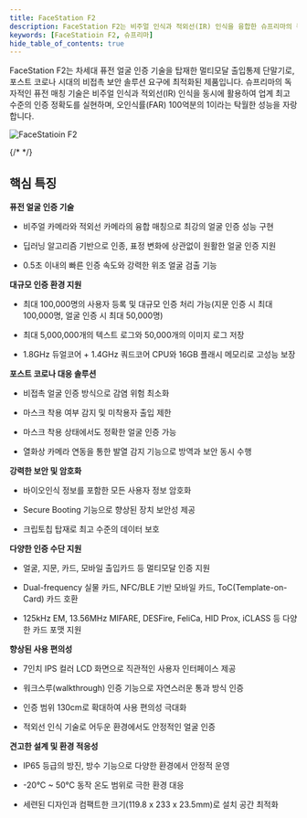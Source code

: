 ```yaml
---
title: FaceStation F2
description: FaceStation F2는 비주얼 인식과 적외선(IR) 인식을 융합한 슈프리마의 독자적인 퓨전 매칭 기술을 통해 최고의 얼굴 인증 정확도와 위조 얼굴 검출 기능을 제공합니다.
keywords: [FaceStatioin F2, 슈프리마]
hide_table_of_contents: true
---
```


FaceStation F2는 차세대 퓨전 얼굴 인증 기술을 탑재한 멀티모달 출입통제 단말기로, 포스트 코로나 시대의 비접촉 보안 솔루션 요구에 최적화된 제품입니다. 슈프리마의 독자적인 퓨전 매칭 기술은 비주얼 인식과 적외선(IR) 인식을 동시에 활용하여 업계 최고 수준의 인증 정확도를 실현하며, 오인식률(FAR) 100억분의 1이라는 탁월한 성능을 자랑합니다.

![FaceStatioin F2](/img/device/facestationf2-main.png)

{/* <Overview /> */}

<PageBreak />

## 핵심 특징

**퓨전 얼굴 인증 기술**

- 비주얼 카메라와 적외선 카메라의 융합 매칭으로 최강의 얼굴 인증 성능 구현

- 딥러닝 알고리즘 기반으로 인종, 표정 변화에 상관없이 원활한 얼굴 인증 지원

- 0.5초 이내의 빠른 인증 속도와 강력한 위조 얼굴 검출 기능

**대규모 인증 환경 지원**

- 최대 100,000명의 사용자 등록 및 대규모 인증 처리 가능(지문 인증 시 최대 100,000명, 얼굴 인증 시 최대 50,000명)

- 최대 5,000,000개의 텍스트 로그와 50,000개의 이미지 로그 저장

- 1.8GHz 듀얼코어 + 1.4GHz 쿼드코어 CPU와 16GB 플래시 메모리로 고성능 보장

**포스트 코로나 대응 솔루션**

- 비접촉 얼굴 인증 방식으로 감염 위험 최소화

- 마스크 착용 여부 감지 및 미착용자 출입 제한

- 마스크 착용 상태에서도 정확한 얼굴 인증 가능

- 열화상 카메라 연동을 통한 발열 감지 기능으로 방역과 보안 동시 수행

**강력한 보안 및 암호화**

- 바이오인식 정보를 포함한 모든 사용자 정보 암호화

- Secure Booting 기능으로 향상된 장치 보안성 제공

- 크립토칩 탑재로 최고 수준의 데이터 보호

**다양한 인증 수단 지원**

- 얼굴, 지문, 카드, 모바일 출입카드 등 멀티모달 인증 지원

- Dual-frequency 실물 카드, NFC/BLE 기반 모바일 카드, ToC(Template-on-Card) 카드 호환

- 125kHz EM, 13.56MHz MIFARE, DESFire, FeliCa, HID Prox, iCLASS 등 다양한 카드 포맷 지원

**향상된 사용 편의성**

- 7인치 IPS 컬러 LCD 화면으로 직관적인 사용자 인터페이스 제공

- 워크스루(walkthrough) 인증 기능으로 자연스러운 통과 방식 인증

- 인증 범위 130cm로 확대하여 사용 편의성 극대화

- 적외선 인식 기술로 어두운 환경에서도 안정적인 얼굴 인증

**견고한 설계 및 환경 적응성**

- IP65 등급의 방진, 방수 기능으로 다양한 환경에서 안정적 운영

- -20°C ~ 50°C 동작 온도 범위로 극한 환경 대응

- 세련된 디자인과 컴팩트한 크기(119.8 x 233 x 23.5mm)로 설치 공간 최적화